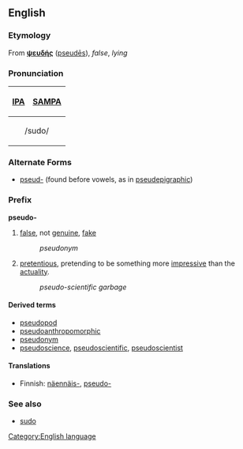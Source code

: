 ==English==

===Etymology===
From {{grc}} '''[[ψευδής]]''' ([[pseudēs]]), ''false'', ''lying''

===Pronunciation===
{| border=1 cellpadding=5
! [[w:IPA|IPA]] !! [[w:SAMPA|SAMPA]]
|-
|colspan=2 align=center| /sudo/
|}

===Alternate Forms===
*[[pseud-]] (found before vowels, as in [[pseudepigraphic]])

===Prefix===
'''pseudo-'''
#[[false]], not [[genuine]], [[fake]]
#:''pseudonym''
#[[pretentious]], pretending to be something more [[impressive]] than the [[actuality]].
#:''pseudo-scientific garbage''

====Derived terms====
*[[pseudopod]]
*[[pseudoanthropomorphic]]
*[[pseudonym]]
*[[pseudoscience]], [[pseudoscientific]], [[pseudoscientist]]

====Translations====
*Finnish: [[näennäis-]], [[pseudo-]]

===See also===
*[[sudo]]
[[Category:English language]]